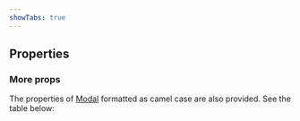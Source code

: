 ```yaml
---
showTabs: true
---
```



## Properties

<DialogPropTable />

### More props

The properties of [Modal](/uilib/components/modal) formatted as camel case are also provided.
See the table below:

<ModalPropTable />
